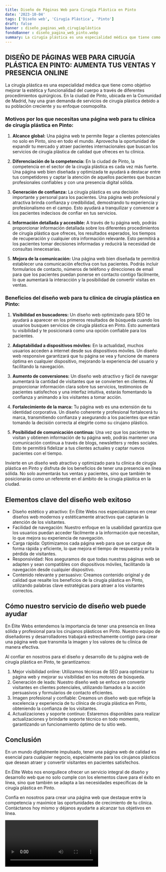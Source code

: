 ```yaml
---
title: Diseño de Páginas Web para Cirugía Plástica en Pinto
date: '2023-10-04'
tags: ['Diseño web', 'Cirugía Plástica', 'Pinto']
draft: false
banner : diseño_paginas_web_cirugíaplástica
fondoBanner : diseño_pagina_web_pinto.webp
summary: La cirugía plástica es una especialidad médica que tiene como objetivo mejorar la estética y funcionalidad del cuerpo a través de diferentes procedimientos quirúrgicos. En la ciudad de Pinto, ubicada en la Comunidad de Madrid, hay una gran demanda de servicios de cirugía plástica debido a su población creciente y su enfoque cosmopolita.
---
```


## **DISEÑO DE PÁGINAS WEB PARA CIRUGÍA PLÁSTICA EN PINTO: AUMENTA TUS VENTAS Y PRESENCIA ONLINE**

La cirugía plástica es una especialidad médica que tiene como objetivo mejorar la estética y funcionalidad del cuerpo a través de diferentes procedimientos quirúrgicos. En la ciudad de Pinto, ubicada en la Comunidad de Madrid, hay una gran demanda de servicios de cirugía plástica debido a su población creciente y su enfoque cosmopolita.

### **Motivos por los que necesitas una página web para tu clínica de cirugía plástica en Pinto:**

1. **Alcance global:** Una página web te permite llegar a clientes potenciales no solo en Pinto, sino en todo el mundo. Aprovecha la oportunidad de expandir tu mercado y atraer pacientes internacionales que buscan los servicios de cirugía plástica de calidad que ofreces en tu clínica.

2. **Diferenciación de la competencia:** En la ciudad de Pinto, la competencia en el sector de la cirugía plástica es cada vez más fuerte. Una página web bien diseñada y optimizada te ayudará a destacar entre tus competidores y captar la atención de aquellos pacientes que buscan profesionales confiables y con una presencia digital sólida.

3. **Generación de confianza:** La cirugía plástica es una decisión importante y personal para los pacientes. Una página web profesional y atractiva brinda confianza y credibilidad, demostrando tu experiencia y profesionalismo en el campo. Esto ayudará a tranquilizar y convencer a los pacientes indecisos de confiar en tus servicios.

4. **Información detallada y accesible:** A través de tu página web, podrás proporcionar información detallada sobre los diferentes procedimientos de cirugía plástica que ofreces, los resultados esperados, los tiempos de recuperación y cualquier otra información relevante. Esto permitirá a los pacientes tomar decisiones informadas y reducirá la necesidad de consultas innecesarias.

5. **Mejora de la comunicación:** Una página web bien diseñada te permitirá establecer una comunicación efectiva con tus pacientes. Podrás incluir formularios de contacto, números de teléfono y direcciones de email para que los pacientes puedan ponerse en contacto contigo fácilmente, lo que aumentará la interacción y la posibilidad de convertir visitas en ventas.

### **Beneficios del diseño web para tu clínica de cirugía plástica en Pinto:**

1. **Visibilidad en buscadores:** Un diseño web optimizado para SEO te ayudará a aparecer en los primeros resultados de búsqueda cuando los usuarios busquen servicios de cirugía plástica en Pinto. Esto aumentará tu visibilidad y te posicionará como una opción confiable para los pacientes.

2. **Adaptabilidad a dispositivos móviles:** En la actualidad, muchos usuarios acceden a internet desde sus dispositivos móviles. Un diseño web responsive garantizará que tu página se vea y funcione de manera óptima en cualquier dispositivo, mejorando la experiencia del usuario y facilitando la navegación.

3. **Aumento de conversiones:** Un diseño web atractivo y fácil de navegar aumentará la cantidad de visitantes que se convierten en clientes. Al proporcionar información clara sobre tus servicios, testimonios de pacientes satisfechos y una interfaz intuitiva, estarás fomentando la confianza y animando a los visitantes a tomar acción.

4. **Fortalecimiento de la marca:** Tu página web es una extensión de tu identidad corporativa. Un diseño coherente y profesional fortalecerá tu marca, transmitiendo confianza y asegurando a los pacientes que están tomando la decisión correcta al elegirte como su cirujano plástico.

5. **Posibilidad de comunicación continua:** Una vez que los pacientes te visitan y obtienen información de tu página web, podrás mantener una comunicación continua a través de blogs, newsletters y redes sociales. Esto te permitirá fidelizar a tus clientes actuales y captar nuevos pacientes con el tiempo.

Invierte en un diseño web atractivo y optimizado para tu clínica de cirugía plástica en Pinto y disfruta de los beneficios de tener una presencia en línea sólida. No solo aumentarás tus ventas y pacientes, sino que también te posicionarás como un referente en el ámbito de la cirugía plástica en la ciudad.

<GifSeo />

<Cta />

## Elementos clave del diseño web exitoso

- Diseño estético y atractivo: En Élite Webs nos especializamos en crear diseños web modernos y estéticamente atractivos que captarán la atención de los visitantes.
- Facilidad de navegación: Nuestro enfoque en la usabilidad garantiza que los usuarios puedan acceder fácilmente a la información que necesitan, lo que mejora su experiencia de navegación.
- Carga rápida: Optimizamos cada página web para que se cargue de forma rápida y eficiente, lo que mejora el tiempo de respuesta y evita la pérdida de visitantes.
- Responsividad: Nos aseguramos de que todas nuestras páginas web se adapten y sean compatibles con dispositivos móviles, facilitando la navegación desde cualquier dispositivo.
- Contenido relevante y persuasivo: Creamos contenido original y de calidad que resalte los beneficios de la cirugía plástica en Pinto, utilizando palabras clave estratégicas para atraer a los visitantes correctos.

## Cómo nuestro servicio de diseño web puede ayudar

En Élite Webs entendemos la importancia de tener una presencia en línea sólida y profesional para los cirujanos plásticos en Pinto. Nuestro equipo de diseñadores y desarrolladores trabajará estrechamente contigo para crear una página web que transmita la imagen y los valores de tu clínica de manera efectiva.

Al confiar en nosotros para el diseño y desarrollo de tu página web de cirugía plástica en Pinto, te garantizamos:

1. Mejor visibilidad online: Utilizamos técnicas de SEO para optimizar tu página web y mejorar su visibilidad en los motores de búsqueda.
2. Generación de leads: Nuestro diseño web se enfoca en convertir visitantes en clientes potenciales, utilizando llamados a la acción persuasivos y formularios de contacto eficientes.
3. Imagen profesional y confiable: Creamos un diseño web que refleje la excelencia y experiencia de tu clínica de cirugía plástica en Pinto, obteniendo la confianza de los visitantes.
4. Actualizaciones y soporte continuo: Estaremos disponibles para realizar actualizaciones y brindarte soporte técnico en todo momento, garantizando un funcionamiento óptimo de tu sitio web.

## Conclusión

En un mundo digitalmente impulsado, tener una página web de calidad es esencial para cualquier negocio, especialmente para los cirujanos plásticos que desean atraer y convertir visitantes en pacientes satisfechos.

En Élite Webs nos enorgullece ofrecer un servicio integral de diseño y desarrollo web que no solo cumple con los elementos clave para el éxito en línea, sino que también se adapta a las necesidades específicas de la cirugía plástica en Pinto.

Confía en nosotros para crear una página web que destaque entre la competencia y maximice las oportunidades de crecimiento de tu clínica. Contáctanos hoy mismo y déjanos ayudarte a alcanzar tus objetivos en línea.

<Video />

<CtaBot job='Cirugía Plástica' city='Pinto'/>

<Gmaps query='Pinto+españa+maps' />